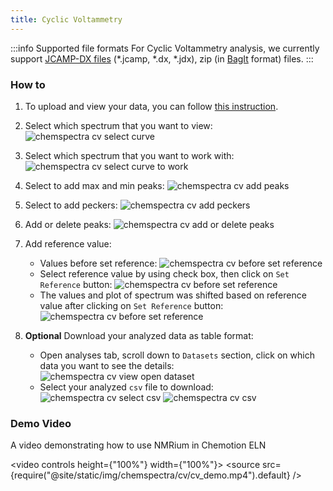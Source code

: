 ```yaml
---
title: Cyclic Voltammetry
---
```


:::info Supported file formats
For Cyclic Voltammetry analysis, we currently support [JCAMP-DX files](https://iupac.org/what-we-do/digital-standards/jcamp-dx/) (\*.jcamp, \*.dx, \*.jdx), zip (in [BagIt](https://en.wikipedia.org/wiki/BagIt) format) files.
:::

### How to
1. To upload and view your data, you can follow [this instruction](../chemspectra#using-chemspectra).

2. Select which spectrum that you want to view:
   ![chemspectra cv select curve](/img/chemspectra/cv/chemspectra_cv_1.png)

3. Select which spectrum that you want to work with:
   ![chemspectra cv select curve to work](/img/chemspectra/cv/chemspectra_cv_2.png)

4. Select to add max and min peaks:
   ![chemspectra cv add peaks](/img/chemspectra/cv/chemspectra_cv_3.png)

5. Select to add peckers:
   ![chemspectra cv add peckers](/img/chemspectra/cv/chemspectra_cv_4.png)

6. Add or delete peaks:
   ![chemspectra cv add or delete peaks](/img/chemspectra/cv/chemspectra_cv_8.png)

7. Add reference value:
   - Values before set reference:
   ![chemspectra cv before set reference](/img/chemspectra/cv/chemspectra_cv_9.png)
   - Select reference value by using check box, then click on `Set Reference` button:
   ![chemspectra cv before set reference](/img/chemspectra/cv/chemspectra_cv_10.png)
   - The values and plot of spectrum was shifted based on reference value after clicking on `Set Reference` button:
   ![chemspectra cv before set reference](/img/chemspectra/cv/chemspectra_cv_11.png)

8. **Optional** Download your analyzed data as table format:
   - Open analyses tab, scroll down to `Datasets` section, click on which data you want to see the details:
     ![chemspectra cv view open dataset](/img/chemspectra/cv/chemspectra_cv_5.png)
   - Select your analyzed `csv` file to download:
     ![chemspectra cv select csv](/img/chemspectra/cv/chemspectra_cv_6.png)
     ![chemspectra cv csv](/img/chemspectra/cv/chemspectra_cv_7.png)

### Demo Video

A video demonstrating how to use NMRium in Chemotion ELN

<video controls height={"100%"} width={"100%"}>
  <source
    src={require("@site/static/img/chemspectra/cv/cv_demo.mp4").default}
  />
</video>